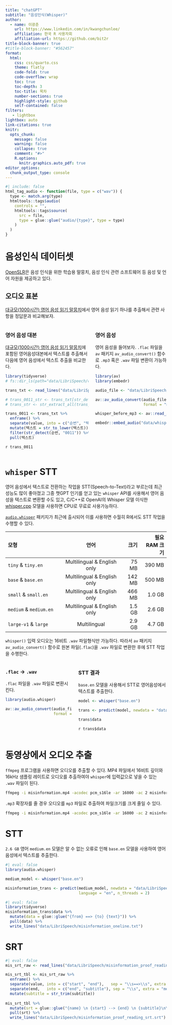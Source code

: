 ```yaml
---
title: "chatGPT"
subtitle: "음성인식(Whisper)"
author:
  - name: 이광춘
    url: https://www.linkedin.com/in/kwangchunlee/
    affiliation: 한국 R 사용자회
    affiliation-url: https://github.com/bit2r
title-block-banner: true
#title-block-banner: "#562457"
format:
  html:
    css: css/quarto.css
    theme: flatly
    code-fold: true
    code-overflow: wrap
    toc: true
    toc-depth: 3
    toc-title: 목차
    number-sections: true
    highlight-style: github    
    self-contained: false
filters:
   - lightbox
lightbox: auto
link-citations: true
knitr:
  opts_chunk: 
    message: false
    warning: false
    collapse: true
    comment: "#>" 
    R.options:
      knitr.graphics.auto_pdf: true
editor_options: 
  chunk_output_type: console
---
```


```r
#| include: false
html_tag_audio <- function(file, type = c("wav")) {
  type <- match.arg(type)
  htmltools::tags$audio(
    controls = "",
    htmltools::tags$source(
      src = file,
      type = glue::glue("audio/{type}", type = type)
    )
  )
}
```


# 음성인식 데이터셋

[OpenSLR](https://www.openslr.org/index.html)은 음성 인식을 위한 학습용 말뭉치, 음성 인식 관련 소프트웨어 등 음성 및 언어 자원을 제공하고 있다.

## 오디오 표본

[대규모(1000시간) 영어 음성 읽기 말뭉치](https://www.openslr.org/12)에서 영어 음성 읽기 하나를 추출해서 관련 사항을 정답문과 비교해보자.


:::::::{.column-body-outset}

:::::{.columns}

:::{.column}

### 영어 음성 대본 {.unnumbered}

[대규모(1000시간) 영어 음성 읽기 말뭉치](https://www.openslr.org/12)에 포함된 영어음성대본에서 텍스트를 추출해서 다음에 영어 음성에서 텍스트 추출을 비교한다.

```r
library(tidyverse)
# fs::dir_ls(path="data/LibriSpeech/dev-clean/1993/147149")

trans_txt <- read_lines("data/LibriSpeech/dev-clean/1993/147149/1993-147149.trans.txt") 

# trans_0011_str <- trans_txt[str_detect(trans_txt, "0011")]
# trans_str <- str_extract_all(trans_0011_str, "[a-zA-Z].+")[[1]]

trans_0011 <- trans_txt %>% 
  enframe() %>% 
  separate(value, into = c("순번", "텍스트"), sep = "\\s", extra = "merge") %>% 
  mutate(텍스트 = str_to_lower(텍스트)) %>% 
  filter(str_detect(순번, "0011")) %>% 
  pull(텍스트)
```

`r trans_0011`

:::

:::{.column}

### 영어 음성 {.unnumbered}

영어 음성을 들어보자. `.flac` 파일을 `av` 패키지 `av_audio_convert()` 함수로 
`.mp3` 혹은 `.wav` 파일 변환이 가능하다.

```r
library(av)
library(embedr)

audio_file <- "data/LibriSpeech/dev-clean/1993/147149/1993-147149-0011.flac"

av::av_audio_convert(audio_file, output = "data/whisper_before.mp3", 
                     format = "mp3", sample_rate = 16000)

whisper_before_mp3 <- av::read_audio_bin("data/whisper_before.mp3")

embedr::embed_audio("data/whisper_before.mp3")
```

:::

:::::

:::::::

# `whisper` STT

영어 음성에서 텍스트로 전환하는 작업을 STT(Speech-to-Text)라고 부르는데 
최근 성능도 많이 좋아졌고 그중 챗GPT 인기를 얻고 있는 `whisper` API를 사용해서 
영어 음성을 텍스트로 변환할 수도 있고, C/C++로 OpenAI의 Whisper 모델 이식한 
[whisper.cpp](https://github.com/ggerganov/whisper.cpp) 모델을 사용하면 CPU로 
무료로 사용가능하다.


[`audio.whisper`](https://github.com/bnosac/audio.whisper) 패키지가 최근에 출시되어 
이를 사용하면 수월히 R에서도 STT 작업을 수행할 수 있다.

| 모형                   | 언어                        |  크기  | 필요 RAM 크기 |
|:-----------------------|:---------------------------:|-------:|-----------:|
| `tiny` & `tiny.en`     | Multilingual & English only | 75 MB  | 390 MB     |
| `base` & `base.en`     | Multilingual & English only | 142 MB | 500 MB     |
| `small` & `small.en`   | Multilingual & English only | 466 MB | 1.0 GB     |
| `medium` & `medium.en` | Multilingual & English only | 1.5 GB | 2.6 GB     |
| `large-v1` & `large`   | Multilingual                | 2.9 GB | 4.7 GB     |

`whisper()` 입력 오디오는 16비트 `.wav` 파일형식만 가능하다. 
따라서 `av` 패키지 `av_audio_convert()` 함수로 원본 파일(`.flac`)을 `.wav` 파일로 변환한 후에 
STT 작업을 수행한다.

:::::::{.column-body-outset}

:::::{.columns}
:::{.column}

### `.flac` &rarr; `.wav` {.unnumbered}

`.flac` 파일을 `.wav` 파일로 변환시킨다.

```r
library(audio.whisper)

av::av_audio_convert(audio_file, output = "data/whisper_before.wav", 
                     format = "wav", sample_rate = 16000)
```

:::

:::{.column}

### STT 결과 {.unnumbered}

`base.en` 모델을 사용해서 STT로 영어음성에서 텍스트를 추출한다.

```r
model <- whisper("base.en")

trans <- predict(model, newdata = "data/whisper_before.wav", language = "en", n_threads = 2)

trans$data
```

`r trans$data`

:::

:::::

:::::::

# 동영상에서 오디오 추출

`ffmpeg` 프로그램을 사용하면 오디오를 추출할 수 있다.
MP4 파일에서 16비트 깊이와 16kHz 샘플링 레이트로 오디오를 추출하여야 `whisper`에 입력값으로 넣을 수 있는 `.wav` 파일이 된다.

```bash
ffmpeg -i misinformation.mp4 -acodec pcm_s16le -ar 16000 -ac 2 misinformation_16.wav
```

`.mp3` 확장자를 줄 경우 오디오를 `mp3` 파일로 추출하여 파일크기를 크게 줄일 수 있다.

```bash
ffmpeg -i misinformation.mp4 -acodec pcm_s16le -ar 16000 -ac 2 misinformation_16.mp3
```

# STT

`2.6 GB` 영어 `medium.en` 모델은 알 수 없는 오류로 인해  `base.en` 모델을 사용하여 영어 음성에서 텍스트를 추출한다.

```r
#| eval: false
library(audio.whisper)

medium_model <- whisper("base.en")

misinformation_trans <- predict(medium_model, newdata = "data/LibriSpeech/misinformation_16.wav", 
                                language = "en", n_threads = 2)
```

```r
#| eval: false
library(tidyverse)
misinformation_trans$data %>% 
  mutate(data = glue::glue("{from} ==> {to} {text}")) %>% 
  pull(data) %>% 
  write_lines("data/LibriSpeech/misinformation_oneline.txt")
```

# SRT

```r
#| eval: false
mis_srt_raw <- read_lines("data/LibriSpeech/misinformation_proof_reading.txt")

mis_srt_tbl <- mis_srt_raw %>% 
  enframe() %>% 
  separate(value, into = c("start", "end"),   sep = "\\s==>\\s", extra = "merge") %>% 
  separate(end,   into = c("end", "subtitle"), sep = "\\s", extra = "merge") %>% 
  mutate(subtitle = str_trim(subtitle))
 
mis_srt_tbl %>% 
  mutate(srt = glue::glue("{name} \n {start} --> {end} \n {subtitle}\n\n")) %>% 
  pull(srt) %>% 
  write_lines("data/LibriSpeech/misinformation_proof_reading_srt.srt")
```



